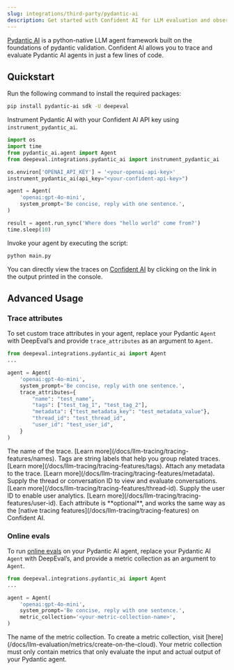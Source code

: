 ```yaml
---
slug: integrations/third-party/pydantic-ai
description: Get started with Confident AI for LLM evaluation and observability
---
```


[Pydantic AI](https://ai.pydantic.dev/) is a python-native LLM agent framework built on the foundations of pydantic validation. Confident AI allows you to trace and evaluate Pydantic AI agents in just a few lines of code.

## Quickstart

<Steps>

<Step title="Install Dependencies">

Run the following command to install the required packages:

```bash
pip install pydantic-ai sdk -U deepeval
```

</Step>

<Step title="Configure Pydantic AI">

Instrument Pydantic AI with your Confident AI API key using `instrument_pydantic_ai`.

```python main.py {7}
import os
import time
from pydantic_ai.agent import Agent
from deepeval.integrations.pydantic_ai import instrument_pydantic_ai

os.environ['OPENAI_API_KEY'] = '<your-openai-api-key>'
instrument_pydantic_ai(api_key="<your-confident-api-key>")

agent = Agent(
    'openai:gpt-4o-mini',
    system_prompt='Be concise, reply with one sentence.',
)

result = agent.run_sync('Where does "hello world" come from?')
time.sleep(10)
```

</Step>

<Step title="Run Pydantic AI">

Invoke your agent by executing the script:

```bash
python main.py
```

You can directly view the traces on [Confident AI](https://app.confident.ai) by clicking on the link in the output printed in the console.

</Step>

</Steps>

## Advanced Usage

### Trace attributes

To set custom trace attributes in your agent, replace your Pydantic `Agent` with DeepEval’s and provide `trace_attributes` as an argument to `Agent`.

```python main.py {1, 4}
from deepeval.integrations.pydantic_ai import Agent
...

agent = Agent(
    'openai:gpt-4o-mini',
    system_prompt='Be concise, reply with one sentence.',
    trace_attributes={
        "name": "test_name",
        "tags": ["test_tag_1", "test_tag_2"],
        "metadata": {"test_metadata_key": "test_metadata_value"},
        "thread_id": "test_thread_id",
        "user_id": "test_user_id",
    }
)
```

<ParamField path="name" type="str" required={false}>
  The name of the trace. [Learn more](/docs/llm-tracing/tracing-features/names).
</ParamField>

<ParamField path="tags" type="List[str]" required={false}>
  Tags are string labels that help you group related traces. [Learn
  more](/docs/llm-tracing/tracing-features/tags).
</ParamField>

<ParamField path="metadata" type="Dict" required={false}>
  Attach any metadata to the trace. [Learn
  more](/docs/llm-tracing/tracing-features/metadata).
</ParamField>

<ParamField path="thread_id" type="str" required={false}>
  Supply the thread or conversation ID to view and evaluate conversations.
  [Learn more](/docs/llm-tracing/tracing-features/thread-id).
</ParamField>

<ParamField path="user_id" type="str" required={false}>
  Supply the user ID to enable user analytics. [Learn
  more](/docs/llm-tracing/tracing-features/user-id).
</ParamField>

<Info>
  Each attribute is **optional**, and works the same way as the [native tracing
  features](/docs/llm-tracing/tracing-features) on Confident AI.
</Info>

### Online evals

To run [online evals](https://documentation.confident-ai.com/docs/llm-tracing/evaluations) on your Pydantic AI agent, replace your Pydantic AI `Agent` with DeepEval’s, and provide a metric collection as an argument to `Agent`.

```python main.py {1, 7}
from deepeval.integrations.pydantic_ai import Agent
...

agent = Agent(
    'openai:gpt-4o-mini',
    system_prompt='Be concise, reply with one sentence.',
    metric_collection='<your-metric-collection-name>',
)
```

<ParamField path="metric_collection" type="str" required={false}>
  The name of the metric collection. To create a metric collection, visit
  [here](/docs/llm-evaluation/metrics/create-on-the-cloud).
</ParamField>

<Warning>
  Your metric collection must only contain metrics that only evaluate the input
  and actual output of your Pydantic agent.
</Warning>

